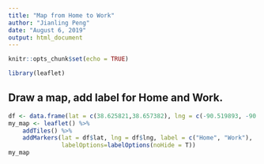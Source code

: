 ```yaml
---
title: "Map from Home to Work"
author: "Jianling Peng"
date: "August 6, 2019"
output: html_document
---
```


```r
knitr::opts_chunk$set(echo = TRUE)
```



```r
library(leaflet)
```

## Draw a map, add label for Home and Work.

```r

df <- data.frame(lat = c(38.625821,38.657382), lng = c(-90.519893, -90.554277))
my_map <- leaflet() %>%
    addTiles() %>%
    addMarkers(lat = df$lat, lng = df$lng, label = c("Home", "Work"),
               labelOptions=labelOptions(noHide = T))
my_map
```

